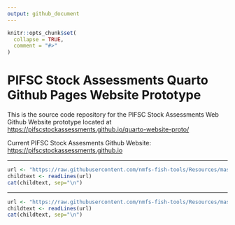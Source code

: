 ```yaml
---
output: github_document
---
```


<!-- README.md is generated from README.Rmd. Please edit that file -->

```r
knitr::opts_chunk$set(
  collapse = TRUE,
  comment = "#>"
)
```

# PIFSC Stock Assessments Quarto Github Pages Website Prototype

This is the source code repository for the PIFSC Stock Assessments Web Github Website prototype located at <https://pifscstockassessments.github.io/quarto-website-proto/>

Current PIFSC Stock Assesments Github Website: <https://pifscstockassessments.github.io>

<!-- Do not edit below. This adds the Disclaimer and NMFS footer. -->

------------------------------------------------------------------------

```r
url <- "https://raw.githubusercontent.com/nmfs-fish-tools/Resources/master/Disclaimer.md"
childtext <- readLines(url)
cat(childtext, sep="\n")
```

------------------------------------------------------------------------

```r
url <- "https://raw.githubusercontent.com/nmfs-fish-tools/Resources/master/footer.md" 
childtext <- readLines(url)
cat(childtext, sep="\n")
```
